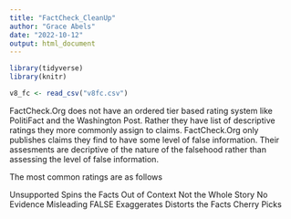 ```yaml
---
title: "FactCheck_CleanUp"
author: "Grace Abels"
date: "2022-10-12"
output: html_document
---
```


```r
library(tidyverse)
library(knitr)
```

```r
v8_fc <- read_csv("v8fc.csv")
```

FactCheck.Org does not have an ordered tier based rating system like PolitiFact and the Washington Post. Rather they have list of descriptive ratings they more commonly assign to claims. FactCheck.Org only publishes claims they find to have some level of false information. Their assesments are decriptive of the nature of the falsehood rather than assessing the level of false information. 

The most common ratings are as follows 

Unsupported
Spins the Facts
Out of Context
Not the Whole Story
No Evidence
Misleading
FALSE
Exaggerates
Distorts the Facts
Cherry Picks



